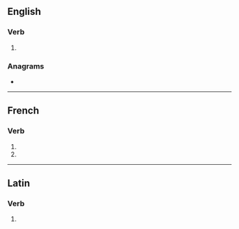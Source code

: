 {{also|illuminés|il·lumines|il·luminés}}
==English==

===Verb===
{{head|en|verb form}}

# {{en-third-person singular of|illumine}}

===Anagrams===
* {{anagrams|en|a=eiillmnsu|limulines}}

----

==French==

===Verb===
{{head|fr|verb form}}

# {{inflection of|illumine||2|s|pres|indc|lang=fr}}
# {{inflection of|illuminer||2|s|pres|subj|lang=fr}}

----

==Latin==

===Verb===
{{la-verb-form|illūminēs}}

# {{inflection of|illūminō||2|s|pres|actv|subj|lang=la}}